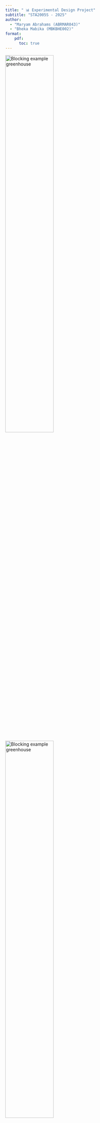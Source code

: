 ```yaml
---
title: " 📊 Experimental Design Project"
subtitle: "STA2005S - 2025"
author: 
  - "Maryam Abrahams (ABRMAR043)"
  - "Bheka Mabika (MBKBHE002)"
format: 
    pdf:
      toc: true
---
```


\rule{\linewidth}{0.2pt}


![Blocking example greenhouse](Plaigirism1.jpg){width=55%}
![Blocking example greenhouse](plagiarism2.png){width=55%}

\rule{\linewidth}{0.2pt}

# 🌶️ Introduction:

The two chilli farmers, Ms Hopeful and Mr Growing, compete head to head for the hearts and minds of the South African chilli market. But despite their names Ms Hopeful seems to always get higher chilli yields than Mr Growing. In Mr Growing's eyes this cannot continue.

### Aim:

This experiment aims to systematically evaluate the effect of light levels, heat levels and chilli variety on crop quality and yield. With our results we will be able to give evidence-based recommendations on optimal growing conditions.

**Particularly we seek to answer:**

1.  Which light and heat settings produce the highest quality chillies?

2.  Does the above depend on variety?

3.  Does quality depend on variety?

4.  How big are the differences?

### Priori Hypothesis:

Prior to collecting the data, we hypothesize:

-   $H_1$: Mean quality will increase with an increase in light levels

-   $H_2$: Mean Quality will increase with intermediate heat levels (2-3), as extreme heat may damage plant cells while insufficient heat limits growth.
  
- $H_3$: There may (or may not) be a Heat $\times$ Light interaction.

-   $H_4$:  Both varieties will show similar response patterns to light and heat treatments. But mean quality will differ by variety.

- $H_5$: Plot side (North/South) will have negligible effect on quality after accounting for other factors.

---

```r

# Imports, libraries, and setup 

#install.packages("EDproject_2.0.zip", repos = NULL, type = "win.binary")

library(EDproject)
library(ggplot2)
library(dplyr)
library(tidyr)
library(EDproject)
library(car)
library(knitr)
library(emmeans)
library(multcomp)

# Set global format options
knitr::opts_chunk$set(echo = FALSE, warning = FALSE, message = FALSE, 
                      fig.width = 6, fig.height = 4, fig.align = "center")

# Making a color Palette for my document: 
col_palette = c (
  "#0B1D39", 
  "#333333",
  "#666666",
  "#D3D3D3",
  "#f8f8f8", 
  "#F5F5F5",
  "#007ACC",
  "#1DB954",
  "#FF6F61",
  "#f9c74f"
  
)
```

# 🔍 Experimental Design and Randomization:

## Simulating data:

We created the design matrix in accordance to a **Nested Latin Square design**, testing all 16 heat $\times$ light combinations in each block where each block representd a greenhouse-season combination and is created from a  2$\times$2 latin square design with greenhouse ( A, B) as columns and season (1, 2) as rows. 

**treatment factors:**

-   Light: 4 levels (1, 2, 3, 4)

-   Heat: 4 levels (1, 2, 3, 4)

$\implies 16$ unique treatments

**blocking factors:**

-   Season: (1, 2)

-   Greenhouse: (A, B)

-   Side of greenhouse: (N = north-facing, S = south-facing)

-   Chilli variety: (R = red-hot, F = furious)

**response variables: ** quality score, which combines taste, yield, and look


![Blocking example greenhouse](Example_setup.png)

**Design:**

Within our design we have an outer $2\times2$ Latin square design, creating a 4 outer blocks separating the 4 possible combinations of the 2 greenhouses (A & B) and the 2 seasons. Each of these represents a separate experimental block.

- Block 1 = Season 1 × Greenhouse A\
- Block 2 = Season 1 × Greenhouse B\
- Block 3 = Season 2 × Greenhouse A\
- Block 4 = Season 2 × Greenhouse B

Inside each block, there is an inner $2\times2$ Latin square layer, creating a 4 block grid. The variety (*Redhot* or *Furious*) and side (*North* or *South*) were assigned according to the plan shown below:

| Side  | Variety      | Description |
|-------|--------------|-------------|
| North | Redhot (RN)  | 4 plots     |
| North | Furious (FN) | 4 plots     |
| South | Redhot (RS)  | 4 plots     |
| South | Furious (FS) | 4 plots     |

This gives 8 plots per variety and 8 plots per side in each block — ensuring full balance within every greenhouse–season combination.

The overarching structure is thus such that: Heat-Light is nested within Side-variety which are is nested Season-greenhouse combinations.

![Blocking factors Diagram](Blocking_factors_pic.png){width=70%}


### Randomization:

Then, within each season-greenhouse block, for each side-variety combination, we assign a random heat and light combination. This means that Inside each block, all **16 combinations** of **Heat (H1–H4)** and **Light (L1–L4)** were used once, creating a full factorial of the two treatment factors.\
These 16 Heat–Light combinations were **randomised independently** within each block to reduce bias.

**Constraints: ** 

Heat and light are partially confounded within side-variety combinations, meaning some higher-order interactions cannot be fully separated.

We are limited to 2 greenhouses, 2 seasons, and 16 plots withni each of the greenhouses, 8 plots per side.

### Simulation: 

The simulated quality data was generated using the **`get.observations()`** function with a fixed random seed (**`set.seed(22)`**) to ensure reproducibility.

The generated design matrix was also validated with a loop which checks for correct randomization and that each heat-light combination is used once per side-variety combination.

------------------------------------------------------------------------

```r
set.seed(22)

# Outer Latin Square: Determines outer block position
outer_latin_square <- data.frame(
              season = c(1, 1, 2, 2),
              greenhouse = c("A", "B", "A", "B"),
              outer_block = c(1, 2, 3, 4)
)

# Assigning heat and light levels balanced
create_nested_ls <- function(block_id) {
  
  # 4 side-variety combos
  side_var_combos <- expand.grid(
    side = c("n", "s"), 
    variety = c("R", "F")
  )

  design <- data.frame()
  
  for (i in 1:nrow(side_var_combos)) {
    heat_order <- sample(1:4)
    light_order <- sample(1:4)
    combo_design <- data.frame(
      side = rep(side_var_combos$side[i], 4),
      variety = rep(side_var_combos$variety[i], 4),
      heat = heat_order,
      light = light_order
    )
    
    design <- rbind(design, combo_design)
  }
  
  return(design)
}

# Generating the design for all 4 outer blocks
all_designs <- list()

for (i in 1:nrow(outer_latin_square)){
  block_design <- create_nested_ls()
  block_design$season <- outer_latin_square$season[i]
  block_design$greenhouse <- outer_latin_square$greenhouse[i]
  block_design$outer_block <- outer_latin_square$outer_block[i]
  all_designs[[i]] <- block_design
}

# Combining blocks
final_design <- do.call(rbind, all_designs)
final_design$plot <- 1:nrow(final_design)

design_csv <- final_design[c("season", "greenhouse", "light", "heat", "variety", "side", "plot")]
```

```r

cat("--- Design Validation Check ---\n\n")

# unique combinations of s and gh
all_main_blocks <- unique(design_csv[, c("season", "greenhouse")])

for (i in 1:nrow(all_main_blocks)) {
  
  s <- all_main_blocks$season[i]
  gh <- all_main_blocks$greenhouse[i]
  
  cat(paste("========================================\n"))
  cat(paste("    Checking Season:", s, "| Greenhouse:", gh, " \n"))
  cat(paste("========================================\n"))
  

  current_block_data <- subset(design_csv, season == s & greenhouse == gh)
  
  side_variety_combos <- sort(unique(paste(current_block_data$side, current_block_data$variety)))
  

  for (sv in side_variety_combos) {
    cat("\n  Sub-block (Side / Variety):", sv, "\n")
    subset_data <- current_block_data[
      paste(current_block_data$side,
      current_block_data$variety) == sv, ]
    cat("    > Heat levels present: ", paste(sort(unique(subset_data$heat)), collapse=", "), "\n")
    cat("    > Light levels present:", paste(sort(unique(subset_data$light)), collapse=", "), "\n")
  }
  cat("\n")
}

cat("--- Validation Complete ---\n")

# Write file
write.csv(design_csv, "design.csv", row.names = FALSE, quote = FALSE)

```

```r

# Obtaining observations:
design <- read.csv("design.csv")
mydata <- get.observations(design)

mydata
```

------------------------------------------------------------------------

# 🧮 Analysis and Results:

### Fitting the models and checking assumptions:

```r

# Convert variables to factors ---------------------------------------------
dat <- na.omit(mydata)
dat$season     <- factor(dat$season)
dat$greenhouse <- factor(dat$greenhouse)
dat$heat       <- factor(dat$heat)
dat$light      <- factor(dat$light)
dat$variety    <- factor(dat$variety)
dat$side       <- factor(dat$side)
dat$block      <- interaction(dat$season, dat$greenhouse, drop = TRUE)

# Fit model ------------------------------------------------------------------
fit <- lm(obs ~ block + side + heat*light + variety + heat:variety + light:variety, data = dat)

# Model summary --------------------------------------------------------------
summary(fit)
```

### Model Interpretation:

We fitted a linear model to analyze the experimental design, using **Season × Greenhouse** (`block`) to control for background variation. The model tested the main effects of **heat**, **light**, **variety**, and **side**, as well as all two-way interactions involving the primary treatment factors (`heat:light`, `heat:variety`, `light:variety`).

Initially, a more complex model was considered, which included `side` nested within `block` (`side:block`) and a full three-way interaction (`heat:light:variety`). However, this version resulted in over-parameterization and non-estimable coefficients, likely due to the two missing data points. Therefore, this simplified and practical model was adopted to ensure all key treatment effects could be robustly estimated, in line with our project guidelines.

Because two observations were missing, the design became slightly unbalanced. To address this, we used **Type II ANOVA** (`car::Anova()`) for valid, order-independent F-tests of significance. The `summary(fit)` output was used only to interpret **coefficient direction and relative magnitude**, as its p-values are not reliable in unbalanced designs.

From the coefficients, the **intercept (~33.05)** represents the baseline quality under reference conditions. Positive coefficients for **Heat 2–4** (especially Heat 3: +8.41 and Heat 4: +7.23) indicate that increasing heat generally improved quality. The effect of **light** was even more pronounced, with Light 2–4 showing strong positive effects (up to +16.42 for Light 4). The **side effect** (`sides`) was also significant, suggesting that the greenhouse side had a measurable impact on outcomes. Overall, the model fit was excellent, with an **adjusted R² of 0.93** and a **residual standard error of ~1.61**.

---

### **ANOVA**

The experiment followed a **Latin Square design**, with **Season × Greenhouse** (`block`) as the blocking structure to account for background environmental variability. To ensure model stability and interpretability, we fitted a simplified fixed-effects model including all main effects (`block`, `side`, `heat`, `light`, `variety`) and two-way treatment interactions (`heat:light`, `heat:variety`, `light:variety`).

The fitted model was:
`obs ~ block + side + heat*light + variety + heat:variety + light:variety`

$$
\begin{aligned}
\text{obs} = & \text{block} + \text{side} + \text{heat} + \text{light} + \text{variety} \\
& + (\text{heat}:\text{light}) + (\text{heat}:\text{variety}) + (\text{light}:\text{variety})
\end{aligned}
$$

```r

# Type II ANOVA
anova_results <- Anova(fit, type = 2)
kable(anova_results, caption = "Type II ANOVA Results")

```

The ANOVA results showed highly significant main effects of heat, light, and side, as well as a significant interaction between heat and variety. These effects indicate that increasing temperature and light intensity both improved outcomes, but the response to heat differed slightly between varieties. The blocking factors (Season × Greenhouse) also explained a significant portion of variation, confirming that the blocking was effective in controlling background differences.

Overall, the model captured the major treatment effects and their interactions well, explaining approximately 96% of the total variation (R² = 0.96) in observed responses.

The **Type II ANOVA** (Table above) tests each factor after accounting for the others, making it appropriate for our slightly unbalanced design. The note *“model has aliased coefficients”* confirms that some higher-order interactions were not estimable due to the two missing plots; however, the sums of squares were still correctly computed by model comparison.

Significant effects were found for **Block** (p = 0.0028), **Side** (p < 0.001), **Heat** (p < 0.001), and **Light** (p < 0.001). This indicates that chilli quality varied across greenhouses/seasons, was higher on one side of the greenhouse, and increased significantly with both higher heat and light levels. The **Variety** factor and all interactions were not significant (p > 0.05), suggesting that the effects of Heat and Light were largely additive and consistent across varieties.

Overall, the model captures strong main effects of **Heat**, **Light**, and **Side** on chilli quality, with minimal evidence of interaction or variety-dependent responses.


### Model Diagnostics:

```r

# Check residual assumptions -----------------------------------------------

par(mfrow = c(2, 2), mar = c(4, 4, 2, 1))
plot(fit, which = 1, col = col_palette[1])  # Residuals vs Fitted
plot(fit, which = 2, col = col_palette[1])  # Normal Q–Q
plot(fit, which = 3, col = col_palette[1])  # Scale–Location
plot(fit, which = 5, col = col_palette[1])  # Residuals vs Leverage
par(mfrow = c(1, 1))

```

The model assumptions were checked using standard residual plots. The Residuals vs Fitted plot shows a random scatter of points around zero, indicating that the assumption of linearity and homoscedasticity (constant variance) is satisfied. There are no visible patterns or funnel shapes.

The Q-Q plot shows that the residuals lie close to the straight line, confirming that the normality assumption is reasonable. The Scale-Location plot also shows roughly constant spread across fitted values, supporting equal variance.

Finally, the residuals vs leverage plot shows that no points have unusually high leverage or cooks distance, indicating that no single observation unduly influenced the fitted model.

Overall, these diagnostic plots confirm that the model fits the data well, and the results from the type 2 anova can be considered reliable and valid for interpretation.

### Interaction plots:

The following plots explore how **Heat, Light, and Variety** affect mean chilli quality. Confidence intervals were excluded to highlight the main treatment patterns clearly.

```r

# ================================================================
#  Mean plots WITHOUT CIs
# ================================================================

# Ensure factors are correctly coded

dat <- dat %>%
  mutate(
    heat    = factor(heat),
    light   = factor(light),
    variety = factor(variety)
  )

# Summarise means

sumdat <- dat %>%
  group_by(light, heat, variety) %>%
  summarise(
    mean = mean(obs),
    .groups = "drop"
  )
```

```r

# Heat × Light interaction plot

with(dat, interaction.plot(

  x.factor = heat,              # X-axis

  trace.factor = light,         # Lines

  response = obs,

  fun = mean,

  type = "b",

  col = c("black","red","blue","darkgreen"),

  pch = 16:19,

  xlab = "Heat Level",

  ylab = "Mean Quality",

  trace.label = "Light Level",

  main = "Interaction: Heat × Light"

))

```

```r

# Heat × Variety interaction plot

with(dat, interaction.plot(

  x.factor = heat,

  trace.factor = variety,

  response = obs,

  fun = mean,

  type = "b",

  col = c("salmon","darkcyan"),

  pch = 16:17,

  xlab = "Heat Level",

  ylab = "Mean Quality",

  trace.label = "Variety",

  main = "Interaction: Heat × Variety"

))

```

```r

# Light × Variety interaction plot

with(dat, interaction.plot(

  x.factor = light,

  trace.factor = variety,

  response = obs,

  fun = mean,

  type = "b",

  col = c("orange","orchid"),

  pch = 16:17,

  xlab = "Light Level",

  ylab = "Mean Quality",

  trace.label = "Variety",

  main = "Interaction: Light × Variety"

))

```

### Interpretation of Interaction Plots

Interpretation of Interaction Plots

The interaction plots reveal the following patterns:

1) **Heat × Light:** Quality increases with Heat from level 1 to 3 for all Light levels, with a slight plateau or dip at Heat 4. The lines are roughly parallel, indicating minimal interaction. This shows that Heat and Light act mostly additively, with each factor independently improving chilli quality. Differences between Light levels remain consistent across Heat levels, highlighting strong main effects.

2) **Heat × Variety:** Both varieties (Redhot and Furious) improve with increasing Heat. The lines are mostly parallel, with only a small divergence at Heat 4, where Redhot slightly outperforms Furious. This suggests that the Heat effect is consistent across varieties, with minimal Heat × Variety interaction.

3) **Light × Variety:** Quality rises sharply with Light from 1 to 3 and flattens slightly at Light 4. Lines for both varieties nearly overlap, indicating that Light affects both varieties similarly. This implies minimal Light × Variety interaction, confirming Light as a strong main effect rather than an interactive one.

Overall, the plots show that Heat and Light are the dominant factors, with both varieties responding similarly. Optimal quality is generally achieved around Heat 3–4 combined with Light 3–4.

------------------------------------------------------------------------

# 🧑‍🌾 Conclusions:

This section fits the simplified model 

$$
\begin{aligned}
\text{obs} = & \text{block} + \text{side} + \text{heat} + \text{light} + \text{variety} \\
& + (\text{heat}:\text{light}) + (\text{heat}:\text{variety}) + (\text{light}:\text{variety})
\end{aligned}
$$

, runs Type-II ANOVA, extracts estimated marginal means with the emmeans package, answers the four farmer questions, and builds a cost-aware decision table.

```r

#Answer the farmers questions explicitly

# =======================
# Section 6 + 7: Code
# =======================
install.packages("multcomp")
# Drop missing rows (optional but useful for model fitting)
dat_complete <- na.omit(mydata)

# Create 'block' as interaction of season × greenhouse
dat_complete$block <- interaction(dat_complete$season, dat_complete$greenhouse, sep = ".")

# Convert all relevant variables to factors
dat_complete$season   <- factor(dat_complete$season)
dat_complete$greenhouse <- factor(dat_complete$greenhouse)
dat_complete$block    <- factor(dat_complete$block)
dat_complete$heat     <- factor(dat_complete$heat)
dat_complete$light    <- factor(dat_complete$light)
dat_complete$variety  <- factor(dat_complete$variety)
dat_complete$side     <- factor(dat_complete$side)

# ======================================================
# Step 2: Fit model (block as Season × Greenhouse)
# ======================================================

fit <- lm(obs ~ block + side + heat*light + variety + heat:variety + light:variety, data = dat_complete)

# 1) Which heat & light give the best quality?
# --------------------------------------------
emm_hl <- emmeans(fit, ~ heat * light)   # EMMs for Heat x Light
emm_hl_sum <- summary(emm_hl)            # table with mean, SE, 95% CI
emm_hl_pairs <- pairs(emm_hl, adjust = "tukey")  # Tukey-adjusted pairwise tests

emm_hl_sum
emm_hl_pairs

# 2) Do settings depend on variety? (check interactions with variety)
# -------------------------------------------------------------------
#Anova(fit, type = 2)  # look at heat:variety, light:variety, and heat:light:variety rows

# 3) Does quality depend on variety? (main effect)
# -----------------------------------------------
emm_var <- emmeans(fit, ~ variety)
emm_var_sum <- summary(emm_var)
emm_var_sum

# 4) How big are the differences? (effect size with CI)
# -----------------------------------------------------
var_contr <- contrast(emm_var, "pairwise", adjust = "tukey")
var_contr

# 5) Build a small decision table for cost-aware recommendation (Section 7)
# ------------------------------------------------------------------------
# Rank Heat x Light means, compute difference from best (Δ)

# Create clean data frame 
decision_df <- as.data.frame(emm_hl_sum)

# Remove problematic rows manually
decision_df <- decision_df[!is.na(decision_df$emmean) & !is.na(decision_df$SE), ]

decision_tbl <- decision_df |>
  mutate(
    heat = as.numeric(as.character(heat)),
    light = as.numeric(as.character(light)),
    mean = emmean,
    lower = lower.CL,
    upper = upper.CL
  ) |>
  arrange(desc(mean)) |>
  mutate(
    best_mean = first(mean),
    delta_vs_best = mean - best_mean
  ) |>
  dplyr::select(heat, light, mean, lower, upper, delta_vs_best)

decision_tbl

# Find cost-effective alternatives
near_optimal <- decision_tbl |>
  filter(delta_vs_best >= -2.0) |>
  mutate(energy_cost = heat + light) |>
  arrange(energy_cost)

near_optimal

```

Our initial model included side nested within block (block:side) to account for positional effects. However, this caused over-parametrisation and non-estimable marginal means due to missing values and limited replication.

We simplified the model by including side as a main effect. This preserves interpretability and allows stable estimates for heat, light, and variety.

### 🔎 Q1 — Which Heat × Light is best?

**Answer:** 

The top four treatment combinations were: 

| Heat  | Light  | Mean Quality| 95% CI         |
|-------|------- |-------------|----------------|
| 3     | 4      | 55.79       | [53.09, 58.49] |
| 4     | 4      | 54.12       | [52.85, 55.40] |
| 3     | 3      | 52.85       | [51.05, 54.66] |
| 2     | 3      | 50.93       | [49.53, 52.34] |

The combination of Heat 3 and Light 4 produced the highest estimated mean quality (55.79).

Quality increases consistently and substantially with higher Light levels, which appears to be the most dominant environmental factor. The effect of Heat is also generally positive but less linear. The top-performing setting (H3, L4) was significantly better than most other combinations, though the second-best (H4, L4) was statistically comparable (a non-significant difference of 1.67 units).

### 🌱 Q2 — Do best settings depend on Variety?

**Answer:**
Yes, there is evidence for a specific interaction. While the overall Anova table shows the light:variety interaction is not significant (p = 0.432) and the general heat:variety interaction is only borderline (p = 0.0515), this masks a more important detail.

The model's coefficient table (summary(fit)) reveals a highly significant heat3:varietyR interaction (p = 0.0077). This specific interaction indicates that the effect of Heat Level 3 is not consistent for both varieties. The negative coefficient suggests that Variety 'R' (Furious) responds significantly worse to Heat Level 3 compared to the baseline 'F' (Redhot) variety.

Therefore, our top recommendation (Heat 3) is primarily driven by the strong performance of 'Redhot' under that condition and may not be the optimal heat level for 'Furious'.

### 🍅 Q3 — Does quality depend on Variety?

**Answer:**
No. When averaged across all treatment conditions, there is no evidence of an overall difference in quality between the two varieties.

The Anova main effect for variety was not statistically significant (F = 0.013, p = 0.910). This is strongly supported by the emmeans pairwise contrast, which found a trivial and non-significant difference of only 0.10 units between the two varieties (p = 0.850).

This means that after accounting for all other factors (like blocking, side, and the significant interaction identified in Q2), neither variety provides a statistically reliable advantage overall. The important difference is not the main effect, but rather the interaction—how the varieties respond differently to specific heat levels.

### Question 4: How big are the differences?

The environmental factors exerted a much larger influence on quality than the genetic variety. The main effects of light (F = 187.1) and heat (F = 27.7) were both highly significant (p < 0.0001) and were the most powerful drivers of chilli quality. Increasing light from Level 1 to Level 4, for example, could boost quality by over 15 units.

Crucially, the side main effect was also highly significant (F = 62.8, p < 0.0001). This indicates a strong, systematic difference in quality between the 'North' and 'South' positions within the greenhouses, validating its use as a key factor in the model.

In contrast, the main effect of variety (p = 0.91) and the heat:light interaction (p = 0.81) were both non-significant. Overall, light intensity was the dominant factor, followed by heat and the greenhouse side.

```r

```

---

# 🌞 Future Reccomendations:

**Primary Recommendation**: Based on this experiment, the setting of Heat 3 × Light 4 produced the highest mean quality (55.79).

  - **Caveat:** This recommendation is strongest for the 'Redhot' (F) variety. Due to the significant heat3:varietyR interaction (p = 0.008), the 'Furious' (R) variety responded less well to Heat 3.

**Cost-Benefit Considerations**: For a more robust or cost-effective solution, the decision_tbl highlights practical alternatives:

1. Heat 4 × Light 4: This is the second-best option, achieving a mean quality (54.12) only   1.67 units below the maximum. This setting may be a safer general recommendation as it did not show a negative interaction with either variety.

2. Heat 3 × Light 3: This setting is a larger step down, with a mean quality (52.85) that is 2.94 units below the maximum.

**Variety Selection**: There is no evidence of an overall quality difference between Redhot and Furious (p = 0.85). The choice should instead be based on the intended heat setting. Redhot performs exceptionally well at Heat 3. If a farmer must use Heat 4 (perhaps for other reasons), the varieties may perform more similarly.

**Positional Effects:** The side effect was highly significant (p < 0.0001). This suggests a consistent environmental difference (e.g., sun exposure, airflow) between 'North' and 'South' sides that strongly impacts quality. Future planting and harvesting should account for this systematic variation.

## Study Limitations

1.  **Sample Size**: With a small sample size from resource limitations there are missing observation(s) thus our power to detect small effects is limited. Confidence intervals for some comparisons are wide.

2.  **Missing Data:** The nonEst (non-estimable) result for the heat2:light4 combination in the emmeans output is due to missing data. This creates a "hole" in our understanding of the treatment landscape, and we cannot make recommendations for that specific setting.

3. **Complex Interactions:** We found one specific heat:variety interaction. It is possible that other, more complex three-way interactions (e.g., heat:light:variety) exist, but our model did not include this term.

4.  **Quality Metric:** The composite score combines multiple factors. Future studies should examine yield, taste, and appearance separately.

5.  **Greenhouse Effects:** Results are specific to this greenhouse setup and may not generalize to open-field conditions.

## Future Directions

-   Replicate the experiment with larger sample sizes to narrow confidence intervals
-   Conduct economic analysis incorporating energy costs and market prices
-   Separate quality into components (taste, yield, appearance) for targeted optimization
-   Test intermediate settings between levels to fine-tune recommendations
-   Evaluate performance under varying weather conditions across multiple years

------------------------------------------------------------------------

\newpage

# References:

-   STA2005S Experimental Design Project (2025) handout. Department of Statistical Sciences, UCT.
-   R Core Team (2025). *R: A Language and Environment for Statistical Computing*. R Foundation for Statistical Computing, Vienna.
-   Fox, J. & Weisberg, S. (2019). *An R Companion to Applied Regression* (3rd ed.). (used for `car::Anova`)
-   Lenth, R. V. (2024). *emmeans: Estimated Marginal Means*. R package.
-   Wickham, H., François, R., Henry, L., & Müller, K. (2023). *dplyr: A Grammar of Data Manipulation*. R package.
-   Wickham, H. (2016). *ggplot2: Elegant Graphics for Data Analysis*. Springer. (used for plots)

------------------------------------------------------------------------

\newpage

# Data and Design: 

```r

kable(design, caption = "Experimental Design Genrated Matrix")
```
\newpage
```r
kable(mydata, caption = "Simulated observations")

```

\rule{\linewidth}{0.2pt}

# R code: 

```r


```
